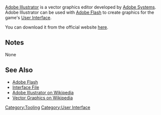 [[Adobe Illustrator]] is a vector graphics editor developed by [https://www.adobe.com/ Adobe Systems].
Adobe Illustrator can be used with [[Adobe Flash]] to create graphics for the game's [[User Interface]].

You can download it from the official website [https://www.adobe.com/products/illustrator.html here].

== Notes ==
None

== See Also ==
*[[Adobe Flash]]
*[[Interface File]]
*[https://en.wikipedia.org/wiki/Adobe_Illustrator Adobe Illustrator on Wikipedia]
*[https://en.wikipedia.org/wiki/Vector_graphics Vector Graphics on Wikipedia]


[[Category:Tooling]]
[[Category:User Interface]]
